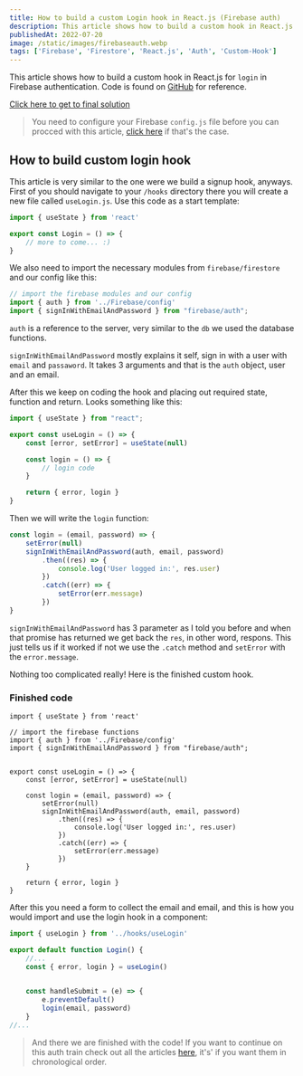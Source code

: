 ```yaml
---
title: How to build a custom Login hook in React.js (Firebase auth)
description: This article shows how to build a custom hook in React.js for login in Firebase authentication.
publishedAt: 2022-07-20
image: /static/images/firebaseauth.webp
tags: ['Firebase', 'Firestore', 'React.js', 'Auth', 'Custom-Hook']
---
```


This article shows how to build a custom hook in React.js for `login` in Firebase authentication. Code is found on [GitHub](https://github.com/call-n/example-firebase) for reference. 

[Click here to get to final solution](#finished-code)

> You need to configure your Firebase `config.js` file before you can procced with this article, [click here](https://calo.dev/blog/setup-authentication-firebase) if that's the case.

## How to build custom login hook

This article is very similar to the one were we build a signup hook, anyways. First of you should navigate to your `/hooks` directory there you will create a new file called `useLogin.js`. Use this code as a start template:

```js:/src/hooks/useLogin.js
import { useState } from 'react'

export const Login = () => {
    // more to come... :)
}
```

We also need to import the necessary modules from `firebase/firestore` and our config like this:

```js
// import the firebase modules and our config
import { auth } from '../Firebase/config'
import { signInWithEmailAndPassword } from "firebase/auth";
```

`auth` is a reference to the server, very similar to the `db` we used the database functions.

`signInWithEmailAndPassword` mostly explains it self, sign in with a user with `email` and `passaword`. It takes 3 arguments and that is the `auth` object, user and an email.

After this we keep on coding the hook and placing out required state, function and return. Looks something like this:

```js
import { useState } from "react";

export const useLogin = () => {
    const [error, setError] = useState(null)

    const login = () => {
        // login code
    }

    return { error, login }
}
```

Then we will write the `login` function:

```js
const login = (email, password) => {
    setError(null) 
    signInWithEmailAndPassword(auth, email, password)
        .then((res) => {
            console.log('User logged in:', res.user)
        })
        .catch((err) => {
            setError(err.message)
        })
}
```

`signInWithEmailAndPassword` has 3 parameter as I told you before and when that promise has returned we get back the `res`, in other word, respons. This just tells us if it worked if not we use the `.catch` method and `setError` with the `error.message`.

Nothing too complicated really! Here is the finished custom hook.

### Finished code

```js:/src/hooks/useLogin
import { useState } from 'react'

// import the firebase functions
import { auth } from '../Firebase/config'
import { signInWithEmailAndPassword } from "firebase/auth";


export const useLogin = () => {
    const [error, setError] = useState(null)

    const login = (email, password) => {
        setError(null) 
        signInWithEmailAndPassword(auth, email, password)
            .then((res) => {
                console.log('User logged in:', res.user)
            })
            .catch((err) => {
                setError(err.message)
            })
    }

    return { error, login }
}
```

After this you need a form to collect the email and email, and this is how you would import and use the login hook in a component:

```js
import { useLogin } from '../hooks/useLogin'

export default function Login() {
    //...
    const { error, login } = useLogin()
    

    const handleSubmit = (e) => {
        e.preventDefault()
        login(email, password)
    }
//...
```

> And there we are finished with the code! If you want to continue on this auth train check out all the articles [here](https://calo.dev/blog/setup-authentication-firebase), it's' if you want them in chronological order.
